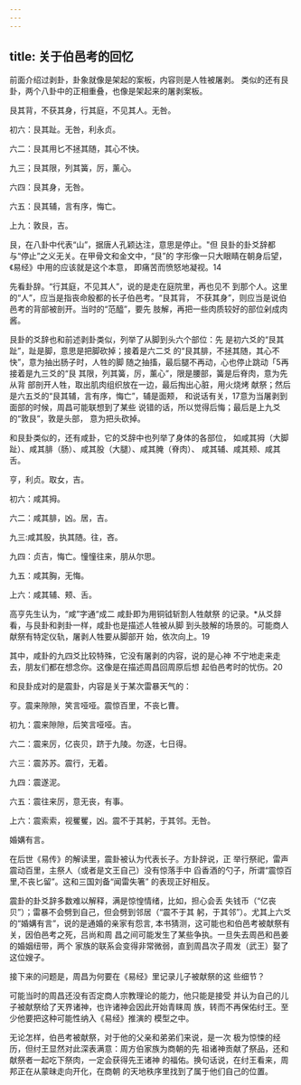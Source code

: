 ```yaml
---
---
---
```

title: 关于伯邑考的回忆
---



前面介绍过剥卦，卦象就像是架起的案板，内容则是人牲被屠剥。 类似的还有艮卦，两个八卦中的正相重叠，也像是架起来的屠剥案板。

艮其背，不获其身，行其庭，不见其人。无咎。

初六：艮其趾。无咎，利永贞。

六二：艮其用匕不拯其随，其心不快。

九三；艮其限，列其簧，厉，薰心。

六四：艮其身，无咎。

六五：艮其辅，言有序，悔亡。

上九：敦艮，吉。

艮，在八卦中代表“山”，据唐人孔颖达注，意思是停止。"但 艮卦的卦爻辞都与“停止”之义无关。在甲骨文和金文中，“艮”的 字形像一只大眼睛在朝身后望，《易经》中用的应该就是这个本意， 即痛苦而愤怒地凝视。14

先看卦辞。“行其庭，不见其人”，说的是走在庭院里，再也见不 到那个人。这里的“人”，应当是指丧命殷都的长子伯邑考。“艮其背， 不获其身”，则应当是说伯邑考的背部被剖开。当时的“范醯”，要先 肢解，再把一些肉质较好的部位剁成肉酱。

艮卦的爻辞也和前述剥卦类似，列举了从脚到头六个部位：先 是初六爻的“艮其趾”，趾是脚，意思是把脚砍掉；接着是六二爻 的“艮其腓，不拯其随，其心不快”，意为抽出肠子时，人牲的脚 随之抽搐，最后腿不再动，心也停止跳动「5再接着是九三爻的“艮 其限，列其簧，厉，薰心”，限是腰部，簧是后脊肉，意为先从背 部剖开人牲，取出肌肉组织放在一边，最后掏出心脏，用火烧烤 献祭；然后是六五爻的“艮其辅，言有序，悔亡”，辅是面颊， 和说话有关，17意为当屠剥到面部的时候，周昌可能联想到了某些 说错的话，所以觉得后悔；最后是上九爻的“敦艮”，敦是头部， 意为把头砍掉。

和艮卦类似的，还有咸卦，它的爻辞中也列举了身体的各部位， 如咸其拇（大脚趾）、咸其腓（肠）、咸其股（大腿）、咸其腌（脊肉）、 咸其辅、咸其颊、咸其舌。

亨，利贞。取女，吉。

初六：咸其拇。

六二：咸其腓，凶。居，吉。

九三:咸其股，执其随。往，吝。

九四：贞吉，悔亡。憧憧往来，朋从尔思。

九五：咸其胸，无悔。

上六：咸其辅、颊、舌。

高亨先生认为，“咸”字通“成二 咸卦即为用铜钺斩割人牲献祭 的记录。*从爻辞看，与艮卦和剥卦一样，咸卦也是描述人牲被从脚 到头肢解的场景的。可能商人献祭有特定仪轨，屠剥人牲要从脚部开 始，依次向上。19

其中，咸卦的九四爻比较特殊，它没有屠剥的内容，说的是心神 不宁地走来走去，朋友们都在想念你。这像是在描述周昌回周原后想 起伯邑考时的忧伤。20

和艮卦成对的是震卦，内容是关于某次雷暴天气的：

亨。震来隙隙，笑言哑哑。震惊百里，不丧匕曹。

初九：震来隙隙，后笑言哑哑。吉。

六二：震来厉，亿丧贝，跻于九陵。勿逐，七日得。

六三：震苏苏。震行，无着。

九四：震遂泥。

六五：震往来厉，意无丧，有事。

上六：震索索，视矍矍，凶。震不于其躬，于其邻。无咎。

婚媾有言。

在后世《易传》的解读里，震卦被认为代表长子。方卦辞说，正 举行祭祀，雷声震动百里，主祭人（或者是文王自己）没有惊落手中 舀香酒的勺子，所谓“震惊百里,不丧匕留”。这和三国刘备“闻雷失箸” 的表现正好相反。

震卦的卦爻辞多数难以解释，满是惊惶情绪，比如，担心会丢 失钱币（“亿丧贝”）；雷暴不会劈到自己，但会劈到邻居（“震不于其 躬，于其邻”）。尤其上六爻的“婚媾有言”，说的是通婚的亲家有怨言, 本书猜测，这可能也和伯邑考被献祭有关，因伯邑考之死，吕尚和周 昌之间可能发生了某些争执。一旦失去周邑和邑姜的婚姻纽带，两个 家族的联系会变得非常微弱，直到周昌次子周发（武王）娶了这位嫂子。

接下来的问题是，周昌为何要在《易经》里记录儿子被献祭的这 些细节？

可能当时的周昌还没有否定商人宗教理论的能力，他只能是接受 并认为自己的儿子被献祭给了天界诸神，也许诸神会因此开始青睐周 族，转而不再保佑纣王。至少他要把这种可能性纳入《易经》推演的 模型之中。

无论怎样，伯邑考被献祭，对于他的父亲和弟弟们来说，是一次 极为惊悚的经历，但纣王显然对此深表满意：周方伯家族为商朝的先 祖诸神贡献了祭品，还和献祭者一起吃下祭肉，一定会获得先王诸神 的福佑。换句话说，在纣王看来，周邦正在从蒙昧走向开化，在商朝 的天地秩序里找到了属于他们自己的位置。